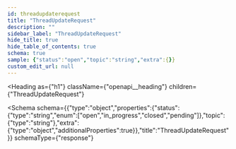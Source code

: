 ```yaml
---
id: threadupdaterequest
title: "ThreadUpdateRequest"
description: ""
sidebar_label: "ThreadUpdateRequest"
hide_title: true
hide_table_of_contents: true
schema: true
sample: {"status":"open","topic":"string","extra":{}}
custom_edit_url: null
---
```



<Heading
  as={"h1"}
  className={"openapi__heading"}
  children={"ThreadUpdateRequest"}
>
</Heading>





<Schema
  schema={{"type":"object","properties":{"status":{"type":"string","enum":["open","in_progress","closed","pending"]},"topic":{"type":"string"},"extra":{"type":"object","additionalProperties":true}},"title":"ThreadUpdateRequest"}}
  schemaType={"response"}
>
  
</Schema>
            